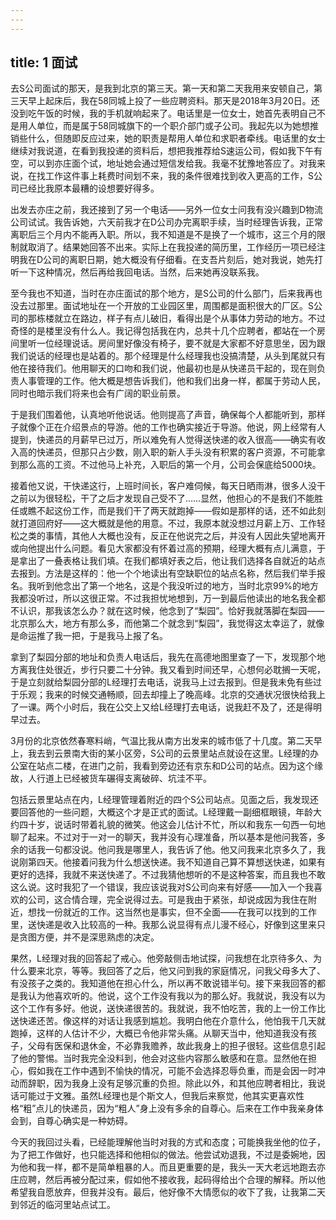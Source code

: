 ```yaml
---
---
---
```

title: 1 面试
---




去S公司面试的那天，是我到北京的第三天。第一天和第二天我用来安顿自己，第三天早上起床后，我在58同城上投了一些应聘资料。那天是2018年3月20日。还没到吃午饭的时候，我的手机就响起来了。电话里是一位女士，她首先表明自己不是用人单位，而是属于58同城旗下的一个职介部门或子公司。我起先以为她想推销些什么，但随即反应过来，她的职责是帮用人单位和求职者牵线。电话里的女士继续对我说道，在看到我投递的资料后，想把我推荐给S速运公司，假如我下午有空，可以到亦庄面个试，地址她会通过短信发给我。我毫不犹豫地答应了。对我来说，在找工作这件事上耗费时间划不来，我的条件很难找到收入更高的工作，S公司已经比我原本最糟的设想要好得多。

出发去亦庄之前，我还接到了另一个电话——另外一位女士问我有没兴趣到D物流公司试试。我告诉她，六天前我才在D公司办完离职手续，当时经理告诉我，正常离职后三个月内不能再入职。所以，我不知道是不是换了一个城市，这三个月的限制就取消了。结果她回答不出来。实际上在我投递的简历里，工作经历一项已经注明我在D公司的离职日期，她大概没有仔细看。在支吾片刻后，她对我说，她先打听一下这种情况，然后再给我回电话。当然，后来她再没联系我。





至今我也不知道，当时在亦庄面试的那个地方，是S公司的什么部门，后来我再也没去过那里。面试地址在一个开放的工业园区里，周围都是面积很大的厂区。S公司的那栋楼就立在路边，样子有点儿破旧，看得出是个从事体力劳动的地方。不过奇怪的是楼里没有什么人。我记得包括我在内，总共十几个应聘者，都站在一个房间里听一位经理说话。房间里好像没有椅子，要不就是大家都不好意思坐，因为跟我们说话的经理也是站着的。那个经理是什么经理我也没搞清楚，从头到尾就只有他在接待我们。他用聊天的口吻和我们说，他最初也是从快递员干起的，现在则负责人事管理的工作。他大概是想告诉我们，他和我们出身一样，都属于劳动人民，同时也暗示我们将来也会有广阔的职业前景。

于是我们围着他，认真地听他说话。他则提高了声音，确保每个人都能听到，那样子就像个正在介绍景点的导游。他的工作也确实接近于导游。他说，网上经常有人提到，快递员的月薪早已过万，所以难免有人觉得送快递的收入很高——确实有收入高的快递员，但那只占少数，刚入职的新人手头没有积累的客户资源，不可能拿到那么高的工资。不过他马上补充，入职后的第一个月，公司会保底给5000块。

接着他又说，干快递这行，上班时间长，客户难伺候，每天日晒雨淋，很多人没干之前以为很轻松，干了之后才发现自己受不了……显然，他担心的不是我们不能胜任或瞧不起这份工作，而是我们干了两天就跑掉——假如是那样的话，还不如此刻就打道回府好——这大概就是他的用意。不过，我原本就没想过月薪上万、工作轻松之类的事情，其他人大概也没有，反正在他说完之后，并没有人因此失望地离开或向他提出什么问题。看见大家都没有怀着过高的预期，经理大概有点儿满意，于是拿出了一叠表格让我们填。在我们都填好表之后，他让我们选择各自就近的站点去报到。方法是这样的：他一个个地读出有空缺职位的站点名称，然后我们举手报名。我听到他念出了第一个地名，这是个我没听过的地方，当时北京99%的地方我都没听过，所以这很正常。不过我担忧地想到，万一到最后他读出的地名我全都不认识，那我该怎么办？就在这时候，他念到了“梨园”。恰好我就落脚在梨园——北京那么大，地方有那么多，而他第二个就念到“梨园”，我觉得这太幸运了，就像是命运推了我一把，于是我马上报了名。

拿到了梨园分部的地址和负责人电话后，我先在高德地图里查了一下，发现那个地方离我住处很近，步行只要二十分钟。我又看到时间还早，心想何必耽搁一天呢，于是立刻就给梨园分部的L经理打去电话，说我马上过去报到。但是我未免有些过于乐观；我来的时候交通畅顺，回去却撞上了晚高峰。北京的交通状况很快给我上了一课。两个小时后，我在公交上又给L经理打去电话，说我赶不及了，还是得明早过去。





3月份的北京依然春寒料峭，气温比我从南方出发来的城市低了十几度。第二天早上，我去到云景南大街的某小区旁，S公司的云景里站点就设在这里。L经理的办公室在站点二楼，在进门之前，我看到旁边还有京东和D公司的站点。因为这个缘故，人行道上已经被货车碾得支离破碎、坑洼不平。

包括云景里站点在内，L经理管理着附近的四个S公司站点。见面之后，我发现还要回答他的一些问题，大概这个才是正式的面试。L经理戴一副细框眼镜，年龄大约四十岁，说话时带着礼貌的微笑。他这会儿估计不忙，所以和我东一句西一句地聊了起来。不过对于一对一的聊天，我并没有心理准备，所以基本是他问我答，多余的话我一句都没说。他问我是哪里人，我告诉了他。他又问我来北京多久了，我说刚第四天。他接着问我为什么想送快递。我不知道自己算不算想送快递，如果有更好的选择，我就不来送快递了。不过我猜他想听的不是这种答案，而且我也不敢这么说。这时我犯了一个错误，我应该说我对S公司向来有好感——加入一个我喜欢的公司，这合情合理，完全说得过去。可是我由于紧张，却说成因为我住在附近，想找一份就近的工作。这当然也是事实，但不全面——在我可以找到的工作里，送快递是收入比较高的一种。我那么说显得有点儿漫不经心，好像到这里来只是贪图方便，并不是深思熟虑的决定。

果然，L经理对我的回答起了戒心。他旁敲侧击地试探，问我想在北京待多久、为什么要来北京，等等。我回答了之后，他又问到我的家庭情况，问我父母多大了、有没孩子之类的。我知道他在担心什么，所以再不敢说错半句。接下来我回答的都是我认为他喜欢听的。他说，这个工作没有我以为的那么好。我就说，我没有以为这个工作有多好。他说，送快递很苦的。我就说，我不怕吃苦，我的上一份工作比送快递还苦。像这样的对话让我感到尴尬。我明白他在介意什么，他怕我干几天就跑掉，这样的人估计不少，大概已令他非常头痛。从聊天当中，他知道我没有孩子，父母有医保和退休金，不必靠我赡养，故此我身上的担子很轻。这些信息引起了他的警惕。当时我完全没料到，他会对这些内容那么敏感和在意。显然他在担心，假如我在工作中遇到不愉快的情况，可能不会选择忍辱负重，而是会因一时冲动而辞职，因为我身上没有足够沉重的负担。除此以外，和其他应聘者相比，我说话可能过于文雅。虽然L经理也是个斯文人，但我后来察觉，他其实更喜欢性格“粗”点儿的快递员，因为“粗人”身上没有多余的自尊心。后来在工作中我亲身体会到，自尊心确实是一种妨碍。

今天的我回过头看，已经能理解他当时对我的方式和态度；可能换我坐他的位子，为了把工作做好，也只能选择和他相似的做法。他尝试劝退我，不过是委婉地，因为他和我一样，都不是简单粗暴的人。而且更重要的是，我头一天大老远地跑去亦庄应聘，然后再被分配过来，假如他不接收我，起码得给出个合理的解释。所以他希望我自愿放弃，但我并没有。最后，他好像不大情愿似的收下了我，让我第二天到邻近的临河里站点试工。